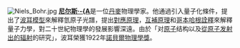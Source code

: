 [[File:Niels_Bohr.jpg|right]]
'''[[尼爾斯·波耳|尼尔斯·-{A]]'''是一位[[丹麥|丹麥]]物理學家。他通過引入量子化條件，提出了[[波耳模型|波耳模型]]來解釋氫原子光譜，提出[[對應原理|對應原理]]，[[互補原理|互補原理]]和[[哥本哈根詮釋|哥本哈根詮釋]]來解釋量子力學，對二十世紀物理學的發展影響深遠。由於「对[[原子|原子]]结构以及[[原子#放射性|從原子发射出的辐射]]的研究」，波耳榮獲1922年[[諾貝爾物理學獎|諾貝爾物理學獎]]。